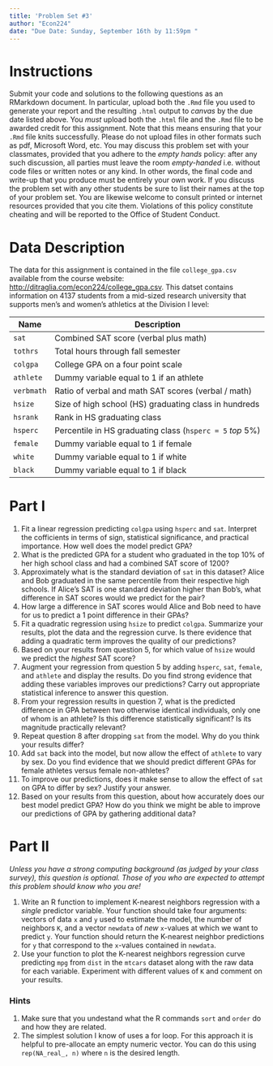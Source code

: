 ```yaml
---
title: 'Problem Set #3'
author: "Econ224"
date: "Due Date: Sunday, September 16th by 11:59pm "
---
```


# Instructions
Submit your code and solutions to the following questions as an RMarkdown document.
In particular, upload both the `.Rmd` file you used to generate your report and the resulting `.html` output to *canvas* by the due date listed above.
You *must* upload both the `.html` file and the `.Rmd` file to be awarded credit for this assignment.
Note that this means ensuring that your `.Rmd` file knits successfully.
Please do not upload files in other formats such as pdf, Microsoft Word, etc.
You may discuss this problem set with your classmates, provided that you adhere to the *empty hands* policy: after any such discussion, all parties must leave the room *empty-handed* i.e. without code files or written notes or any kind.
In other words, the final code and write-up that you produce must be entirely your own work.
If you discuss the problem set with any other students be sure to list their names at the top of your problem set.
You are likewise welcome to consult printed or internet resources provided that you cite them.
Violations of this policy constitute cheating and will be reported to the Office of Student Conduct. 

# Data Description

The data for this assignment is contained in the file `college_gpa.csv` available from the course website: [http://ditraglia.com/econ224/college_gpa.csv](http://ditraglia.com/econ224/college_gpa.csv).
This datset contains information on 4137 students from a mid-sized research university that supports men's and women's athletics at the Division I level:



| Name     | Description                                       |
| -------- |--------------------------------------------------|
| `sat`      | Combined SAT score (verbal plus math)              |                      
 | `tothrs`  | Total hours through fall semester                  |                      
 | `colgpa`  | College GPA on a four point scale                  |
| `athlete`  | Dummy variable equal to 1 if an athlete            |
| `verbmath` | Ratio of verbal and math SAT scores (verbal / math)|
| `hsize`   | Size of high school (HS) graduating class in hundreds   |
| `hsrank`   | Rank in HS graduating class               |
| `hsperc`   | Percentile in HS graduating class (`hsperc = 5` *top* 5\%) |
| `female`| Dummy variable equal to 1 if female |
| `white`| Dummy variable equal to 1 if white  |
| `black`| Dummy variable equal to 1 if black  |


# Part I

1. Fit a linear regression predicting `colgpa` using `hsperc` and `sat`. Interpret the cofficients in terms of sign, statistical significance, and practical importance. How well does the model predict GPA? 
2. What is the predicted GPA for a student who graduated in the top 10\% of her high school class and had a combined SAT score of 1200?
3. Approximately what is the standard deviation of `sat` in this dataset? Alice and Bob graduated in the same percentile from their respective high schools. If Alice's SAT is one standard deviation higher than Bob's, what difference in SAT scores would we predict for the pair? 
4. How large a difference in SAT scores would Alice and Bob need to have for us to predict a 1 point difference in their GPAs?
5. Fit a quadratic regression using `hsize` to predict `colgpa`. Summarize your results, plot the data and the regression curve. Is there evidence that adding a quadratic term improves the quality of our predictions?
6. Based on your results from question 5, for which value of `hsize` would we predict the *highest* SAT score?
7. Augment your regression from question 5 by adding `hsperc`, `sat`, `female`, and `athlete` and display the results. Do you find strong evidence that adding these variables improves our predictions? Carry out appropriate statistical inference to answer this question.
8. From your regression results in question 7, what is the predicted difference in GPA between two otherwise identical individuals, only one of whom is an athlete? Is this difference statistically significant? Is its magnitude practically relevant?
9. Repeat question 8 after dropping `sat` from the model. Why do you think your results differ?
10. Add `sat` back into the model, but now allow the effect of `athlete` to vary by sex. Do you find evidence that we should predict different GPAs for female athletes versus female non-athletes? 
11. To improve our predictions, does it make sense to allow the effect of `sat` on GPA to differ by sex? Justify your answer.
12. Based on your results from this question, about how accurately does our best model predict GPA? How do you think we might be able to improve our predictions of GPA by gathering additional data?

# Part II 
*Unless you have a strong computing background (as judged by your class survey), this question is optional.
Those of you who are expected to attempt this problem should know who you are!*

1. Write an R function to implement K-nearest neighbors regression with a *single* predictor variable.
Your function should take four arguments: vectors of data `x` and `y` used to estimate the model, the number of neighbors `K`, and a vector `newdata` of *new* `x`-values at which we want to predict `y`.
Your function should return the K-nearest neighbor predictions for `y` that correspond to the `x`-values contained in `newdata`. 
2. Use your function to plot the K-nearest neighbors regression curve predicting `mpg` from `dist` in the `mtcars` dataset along with the raw data for each variable.
Experiment with different values of `K` and comment on your results.

### Hints

1. Make sure that you undestand what the R commands `sort` and `order` do and how they are related.
2. The simplest solution I know of uses a for loop. For this approach it is helpful to pre-allocate an empty numeric vector. You can do this using `rep(NA_real_, n)` where `n` is the desired length.

